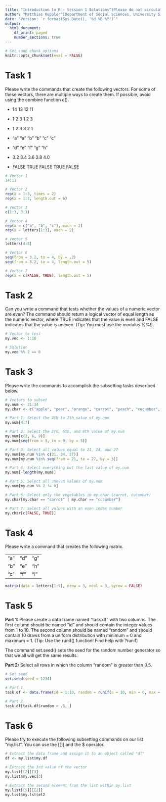 ---
title: "Introduction to R - Session 1 Solutions^[Please do not circulate without permission from the author.]"
author: "Matthias Kuppler^[Department of Social Sciences, University Siegen. Email: <matthias.kuppler@uni-siegen.de>.]"
date: "Version: `r format(Sys.Date(), '%d %B %Y')`"
output:
  html_document:
    df_print: paged
    number_sections: true
---

```{r setup, echo=FALSE}
# Set code chunk options
knitr::opts_chunk$set(eval = FALSE)
```

# Task 1

Please write the commands that create the following vectors. For some of these vectors, there are multiple ways to create them. If possible, avoid using the combine function c().

-   14 13 12 11

-   1 2 3 1 2 3

-   1 2 3 3 2 1

-   "a" "a" "b" "b" "c" "c"

-   "d" "e" "f" "g" "h"

-   3.2 3.4 3.6 3.8 4.0

-   FALSE TRUE FALSE TRUE FALSE

```{r solution-1}
# Vector 1
14:11

# Vector 2
rep(x = 1:3, times = 2)
rep(x = 1:3, length.out = 6)

# Vector 3
c(1:3, 3:1)

# Vector 4
rep(x = c("a", "b", "c"), each = 2)
rep(x = letters[1:3], each = 2)

# Vector 5
letters[4:8]

# Vector 6
seq(from = 3.2, to = 4, by = .2)
seq(from = 3.2, to = 4, length.out = 5)

# Vector 7
rep(x = c(FALSE, TRUE), length.out = 5)
```


# Task 2

Can you write a command that tests whether the values of a numeric vector are even? The command should return a logical vector of equal length as the numeric vector, where TRUE indicates that the value is even and FALSE indicates that the value is uneven. (Tip: You must use the modulus %%!).

```{r solution-2}
# Vector to test
my.vec <- 1:10

# Solution
my.vec %% 2 == 0
```


# Task 3

Please write the commands to accomplish the subsetting tasks described below.

```{r solution-3}
# Vectors to subset
my.num <- 21:34
my.char <- c("apple", "pear", "orange", "carrot", "peach", "cucumber", "banana", "carrot")

# Part 1: Select the 4th to 7th value of my.num
my.num[4:7]

# Part 2: Select the 3rd, 6th, and 9th value of my.num
my.num[c(3, 6, 9)]
my.num[seq(from = 3, to = 9, by = 3)]

# Part 3: Select all values equal to 21, 24, and 27
my.num[my.num %in% c(21, 24, 27)]
my.num[my.num %in% seq(from = 21, to = 27, by = 3)]

# Part 4: Select everything but the last value of my.num
my.num[-length(my.num)]

# Part 5: Select all uneven values of my.num
my.num[my.num %% 2 != 0]

# Part 6: Select only the vegetables in my.char (carrot, cucumber)
my.char[my.char == "carrot" | my.char == "cucumber"]

# Part 7: Select all values with an even index number
my.char[c(FALSE, TRUE)]
```

# Task 4

Please write a command that creates the following matrix.

|     |     |     |
|-----|-----|-----|
| "a" | "d" | "g" |
| "b" | "e" | "h" |
| "c" | "f" | "i" |

```{r solution-4}
matrix(data = letters[1:9], nrow = 3, ncol = 3, byrow = FALSE)
```


# Task 5

**Part 1:** Please create a data frame named "task.df" with two columns. The first column should be named "id" and should contain the integer values from 1 to 10. The second column should be named "random" and should contain 10 draws from a uniform distribution with minimum = 0 and maximum = 1. (Tip: Use the runif() function! Find help with ?runif)

The command set.seed() sets the seed for the random number generator so that we all will get the same results.

**Part 2:** Select all rows in which the column "random" is greater than 0.5.

```{r solution-5}
# Set seed
set.seed(seed = 1234)

# Part 1
task.df <- data.frame(id = 1:10, random = runif(n = 10, min = 0, max = 1))

# Part 2
task.df[task.df$random > .5, ]
```

# Task 6

Please try to execute the following subsetting commands on our list "my.list". You can use the [[]] and the \$ operator.

```{r solutions-6}
# Extract the data frame and assign it to an object called "df"
df <- my.list$my.df

# Extract the 3rd value of the vector
my.list[[2]][3]
my.list$my.vec[3]

# Extract the second element from the list within my.list
my.list[[5]][[2]]
my.list$my.lst$el2
```
